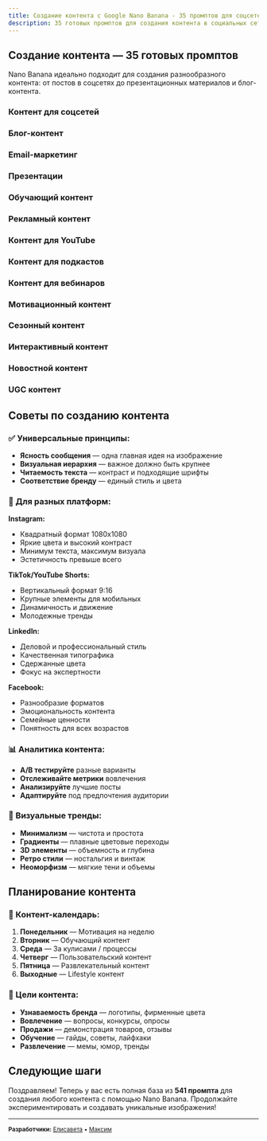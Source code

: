 ```yaml
---
title: Создание контента с Google Nano Banana - 35 промптов для соцсетей
description: 35 готовых промптов для создания контента в социальных сетях и маркетинге с помощью Google Nano Banana. Промпты для Instagram, TikTok, рекламы и коммерции
---
```



## Создание контента — 35 готовых промптов

Nano Banana идеально подходит для создания разнообразного контента: от постов в соцсетях до презентационных материалов и блог-контента.

### Контент для соцсетей

<PromptCard 
  prompt="Создай привлекательный пост для Instagram с продуктом"
  category="Соцсети"
  description="Яркий контент для ленты Instagram"
/>

<PromptCard 
  prompt="Добавь трендовые элементы и стикеры для TikTok"
  category="Соцсети"
  description="Вирусный контент для молодежи"
/>

<PromptCard 
  prompt="Создай профессиональный пост для LinkedIn"
  category="Соцсети"
  description="Деловой контент для B2B аудитории"
/>

<PromptCard 
  prompt="Добавь мемные элементы для развлекательного контента"
  category="Соцсети"
  description="Юмористический контент для вовлечения"
/>

<PromptCard 
  prompt="Создай сторис с интерактивными элементами"
  category="Соцсети"
  description="Временный контент с высоким вовлечением"
/>

### Блог-контент

<PromptCard 
  prompt="Создай обложку для статьи блога"
  category="Блоги"
  description="Привлекательные заголовочные изображения"
/>

<PromptCard 
  prompt="Добавь инфографические элементы к тексту"
  category="Блоги"
  description="Визуализация данных и фактов"
/>

<PromptCard 
  prompt="Создай иллюстрацию для пошагового гайда"
  category="Блоги"
  description="Обучающий визуальный контент"
/>

<PromptCard 
  prompt="Добавь цитату или важную мысль как изображение"
  category="Блоги"
  description="Выделение ключевых идей"
/>

### Email-маркетинг

<PromptCard 
  prompt="Создай привлекательный баннер для email-рассылки"
  category="Email"
  description="Визуал для увеличения открываемости"
/>

<PromptCard 
  prompt="Добавь призыв к действию с яркой кнопкой"
  category="Email"
  description="Повышение конверсии писем"
/>

<PromptCard 
  prompt="Создай персонализированное приветствие"
  category="Email"
  description="Индивидуальный подход к клиентам"
/>

### Презентации

<PromptCard 
  prompt="Создай титульный слайд презентации"
  category="Презентации"
  description="Профессиональное оформление заголовка"
/>

<PromptCard 
  prompt="Добавь диаграммы и графики к данным"
  category="Презентации"
  description="Наглядная подача статистики"
/>

<PromptCard 
  prompt="Создай заключительный слайд с контактами"
  category="Презентации"
  description="Завершение презентации"
/>

### Обучающий контент

<PromptCard 
  prompt="Создай схему или диаграмму процесса"
  category="Обучение"
  description="Визуализация сложных концепций"
/>

<PromptCard 
  prompt="Добавь примеры до и после обучения"
  category="Обучение"
  description="Демонстрация прогресса"
/>

<PromptCard 
  prompt="Создай чек-лист или список задач"
  category="Обучение"
  description="Структурированные учебные материалы"
/>

### Рекламный контент

<PromptCard 
  prompt="Создай баннер с акционным предложением"
  category="Реклама"
  description="Промо-материалы для кампаний"
/>

<PromptCard 
  prompt="Добавь скидочные стикеры и бейджи"
  category="Реклама"
  description="Визуализация специальных предложений"
/>

<PromptCard 
  prompt="Создай сравнительную таблицу товаров"
  category="Реклама"
  description="Помощь в принятии решения"
/>

### Контент для YouTube

<PromptCard 
  prompt="Создай превью для видео на YouTube"
  category="YouTube"
  description="Привлекательные обложки роликов"
/>

<PromptCard 
  prompt="Добавь эмоциональные элементы в превью"
  category="YouTube"
  description="Повышение кликабельности"
/>

<PromptCard 
  prompt="Создай заставку канала с брендингом"
  category="YouTube"
  description="Профессиональное оформление канала"
/>

### Контент для подкастов

<PromptCard 
  prompt="Создай обложку эпизода подкаста"
  category="Подкасты"
  description="Визуальная идентификация выпусков"
/>

<PromptCard 
  prompt="Добавь цитаты гостей подкаста"
  category="Подкасты"
  description="Продвижение интересных моментов"
/>

### Контент для вебинаров

<PromptCard 
  prompt="Создай анонс вебинара с программой"
  category="Вебинары"
  description="Привлечение участников"
/>

<PromptCard 
  prompt="Добавь портрет спикера с биографией"
  category="Вебинары"
  description="Представление экспертов"
/>

### Мотивационный контент

<PromptCard 
  prompt="Создай вдохновляющую цитату на красивом фоне"
  category="Мотивация"
  description="Контент для поднятия настроения"
/>

<PromptCard 
  prompt="Добавь элементы успеха и достижений"
  category="Мотивация"
  description="Визуализация целей"
/>

### Сезонный контент

<PromptCard 
  prompt="Создай новогодний контент с поздравлениями"
  category="Сезонный"
  description="Праздничные поздравления"
/>

<PromptCard 
  prompt="Добавь элементы времен года к контенту"
  category="Сезонный"
  description="Актуальность по сезонам"
/>

### Интерактивный контент

<PromptCard 
  prompt="Создай опрос или викторину в картинке"
  category="Интерактив"
  description="Вовлечение аудитории"
/>

<PromptCard 
  prompt="Добавь элементы геймификации"
  category="Интерактив"
  description="Игровые механики в контенте"
/>

### Новостной контент

<PromptCard 
  prompt="Создай новостной дайджест с заголовками"
  category="Новости"
  description="Информационная сводка"
/>

<PromptCard 
  prompt="Добавь элементы срочности к новостям"
  category="Новости"
  description="Подчеркивание актуальности"
/>

### UGC контент

<PromptCard 
  prompt="Создай призыв к пользовательскому контенту"
  category="UGC"
  description="Вовлечение аудитории в создание"
/>

<PromptCard 
  prompt="Добавь отзыв клиента с фотографией"
  category="UGC"
  description="Социальные доказательства"
/>

## Советы по созданию контента

### ✅ Универсальные принципы:
- **Ясность сообщения** — одна главная идея на изображение
- **Визуальная иерархия** — важное должно быть крупнее
- **Читаемость текста** — контраст и подходящие шрифты
- **Соответствие бренду** — единый стиль и цвета

### 🎯 Для разных платформ:

**Instagram:**
- Квадратный формат 1080x1080
- Яркие цвета и высокий контраст
- Минимум текста, максимум визуала
- Эстетичность превыше всего

**TikTok/YouTube Shorts:**
- Вертикальный формат 9:16
- Крупные элементы для мобильных
- Динамичность и движение
- Молодежные тренды

**LinkedIn:**
- Деловой и профессиональный стиль
- Качественная типографика
- Сдержанные цвета
- Фокус на экспертности

**Facebook:**
- Разнообразие форматов
- Эмоциональность контента
- Семейные ценности
- Понятность для всех возрастов

### 📊 Аналитика контента:
- **A/B тестируйте** разные варианты
- **Отслеживайте метрики** вовлечения
- **Анализируйте** лучшие посты
- **Адаптируйте** под предпочтения аудитории

### 🎨 Визуальные тренды:
- **Минимализм** — чистота и простота
- **Градиенты** — плавные цветовые переходы  
- **3D элементы** — объемность и глубина
- **Ретро стили** — ностальгия и винтаж
- **Неоморфизм** — мягкие тени и объемы

## Планирование контента

### 📅 Контент-календарь:
1. **Понедельник** — Мотивация на неделю
2. **Вторник** — Обучающий контент
3. **Среда** — За кулисами / процессы
4. **Четверг** — Пользовательский контент
5. **Пятница** — Развлекательный контент
6. **Выходные** — Lifestyle контент

### 🎯 Цели контента:
- **Узнаваемость бренда** — логотипы, фирменные цвета
- **Вовлечение** — вопросы, конкурсы, опросы
- **Продажи** — демонстрация товаров, отзывы
- **Обучение** — гайды, советы, лайфхаки
- **Развлечение** — мемы, юмор, тренды

## Следующие шаги

Поздравляем! Теперь у вас есть полная база из **541 промпта** для создания любого контента с помощью Nano Banana. Продолжайте экспериментировать и создавать уникальные изображения!

---

<small>**Разработчики:** [Елисавета](https://t.me/elisaffettaai) • [Максим](https://t.me/neuromaximru)</small>
